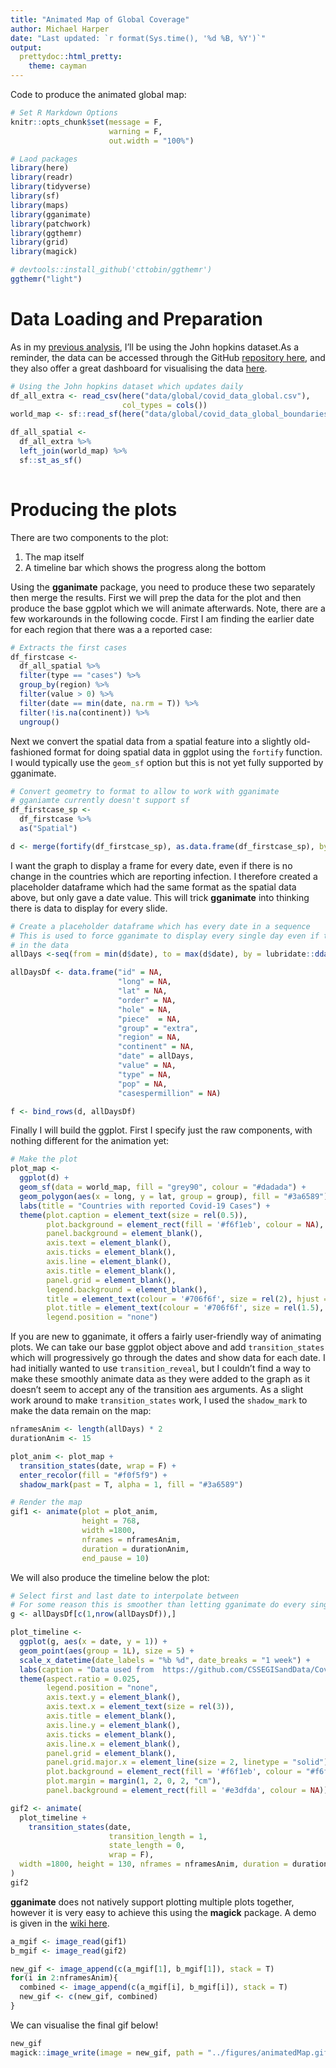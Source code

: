 ```yaml
---
title: "Animated Map of Global Coverage"
author: Michael Harper
date: "Last updated: `r format(Sys.time(), '%d %B, %Y')`"
output: 
  prettydoc::html_pretty:
    theme: cayman
---
```


Code to produce the animated global map:

```r
# Set R Markdown Options
knitr::opts_chunk$set(message = F, 
                      warning = F, 
                      out.width = "100%")
```


```r
# Laod packages
library(here)
library(readr)
library(tidyverse)
library(sf)
library(maps)
library(gganimate)
library(patchwork)
library(ggthemr)
library(grid)
library(magick)

# devtools::install_github('cttobin/ggthemr')
ggthemr("light")
```

# Data Loading and Preparation

As in my [previous analysis](https://mikeyharper.uk/Covid-19-march-17/), I'll be using the John hopkins dataset.As a reminder, the data can be accessed through the GitHub [repository here](https://github.com/CSSEGISandData/Covid-19), and they also offer a great dashboard for visualising the data [here](https://coronavirus.jhu.edu/map.html).

```r
# Using the John hopkins dataset which updates daily
df_all_extra <- read_csv(here("data/global/covid_data_global.csv"),
                         col_types = cols())
world_map <- sf::read_sf(here("data/global/covid_data_global_boundaries.geojson"))

df_all_spatial <- 
  df_all_extra %>%
  left_join(world_map) %>%
  sf::st_as_sf()
 
```

# Producing the plots

There are two components to the plot:

1. The map itself
2. A timeline bar which shows the progress along the bottom

Using the **gganimate** package, you need to produce these two separately then merge the results. First we will prep the data for the plot and then produce the base ggplot which we will animate afterwards. Note, there are a few workarounds in the following cocde. First I am finding the earlier date for each region that there was a a reported case:

```r
# Extracts the first cases
df_firstcase <- 
  df_all_spatial %>%
  filter(type == "cases") %>%
  group_by(region) %>%
  filter(value > 0) %>%
  filter(date == min(date, na.rm = T)) %>%
  filter(!is.na(continent)) %>%
  ungroup()
```

Next we convert the spatial data from a spatial feature into a slightly old-fashioned format for doing spatial data in ggplot using the `fortify` function. I would typically use the `geom_sf` option but this is not yet fully supported by gganimate.

```r
# Convert geometry to format to allow to work with gganimate
# gganiamte currently doesn't support sf
df_firstcase_sp <- 
  df_firstcase %>%
  as("Spatial")

d <- merge(fortify(df_firstcase_sp), as.data.frame(df_firstcase_sp), by.x="id", by.y=0)
```

I want the graph to display a frame for every date, even if there is no change in the countries which are reporting infection. I therefore created a placeholder dataframe which had the same format as the spatial data above, but only gave a date value. This will trick **gganimate** into thinking there is data to display for every slide.

```r

# Create a placeholder dataframe which has every date in a sequence
# This is used to force gganimate to display every single day even if there is no change
# in the data
allDays <-seq(from = min(d$date), to = max(d$date), by = lubridate::ddays(1))

allDaysDf <- data.frame("id" = NA,
                        "long" = NA,
                        "lat" = NA,
                        "order" = NA,
                        "hole" = NA,
                        "piece"  = NA,
                        "group" = "extra",
                        "region" = NA,
                        "continent" = NA,
                        "date" = allDays,
                        "value" = NA,
                        "type" = NA,
                        "pop" = NA,
                        "casespermillion" = NA)

f <- bind_rows(d, allDaysDf)
```

Finally I will build the ggplot. First I specify just the raw components, with nothing different for the animation yet:

```r
# Make the plot
plot_map <- 
  ggplot(d) +
  geom_sf(data = world_map, fill = "grey90", colour = "#dadada") +
  geom_polygon(aes(x = long, y = lat, group = group), fill = "#3a6589") +
  labs(title = "Countries with reported Covid-19 Cases") +
  theme(plot.caption = element_text(size = rel(0.5)),
        plot.background = element_rect(fill = '#f6f1eb', colour = NA),
        panel.background = element_blank(),
        axis.text = element_blank(),
        axis.ticks = element_blank(),
        axis.line = element_blank(),
        axis.title = element_blank(),
        panel.grid = element_blank(),
        legend.background = element_blank(),
        title = element_text(colour = '#706f6f', size = rel(2), hjust = 0.5),
        plot.title = element_text(colour = '#706f6f', size = rel(1.5), hjust = 0.5),
        legend.position = "none")
```

If you are new to gganimate, it offers a fairly user-friendly way of animating plots. We can take our base ggplot object above and add  `transition_states` which will progressively go through the dates and show data for each date. I had initially wanted to use `transition_reveal`, but I couldn't find a way to make these smoothly animate data as they were added to the graph as it doesn't seem to accept any of the transition aes arguments. As a slight work around to make `transition_states` work, I used the `shadow_mark` to make the data remain on the map:

```r
nframesAnim <- length(allDays) * 2
durationAnim <- 15

plot_anim <- plot_map + 
  transition_states(date, wrap = F) +
  enter_recolor(fill = "#f0f5f9") +
  shadow_mark(past = T, alpha = 1, fill = "#3a6589")

# Render the map
gif1 <- animate(plot = plot_anim,
                height = 768,
                width =1800,
                nframes = nframesAnim,
                duration = durationAnim,
                end_pause = 10)
```

We will also produce the timeline below the plot:

```r
# Select first and last date to interpolate between
# For some reason this is smoother than letting gganimate do every single point
g <- allDaysDf[c(1,nrow(allDaysDf)),]

plot_timeline <- 
  ggplot(g, aes(x = date, y = 1)) + 
  geom_point(aes(group = 1L), size = 5) + 
  scale_x_datetime(date_labels = "%b %d", date_breaks = "1 week") +
  labs(caption = "Data used from  https://github.com/CSSEGISandData/Covid-19 2020 Johns Hopkins University \nData Visulation by Michael Harper 2020 www.mikeyharper.uk") +
  theme(aspect.ratio = 0.025,
        legend.position = "none",
        axis.text.y = element_blank(),
        axis.text.x = element_text(size = rel(3)), 
        axis.title = element_blank(),
        axis.line.y = element_blank(),
        axis.ticks = element_blank(),
        axis.line.x = element_blank(),
        panel.grid = element_blank(),
        panel.grid.major.x = element_line(size = 2, linetype = "solid"),
        plot.background = element_rect(fill = '#f6f1eb', colour = "#f6f1eb"),
        plot.margin = margin(1, 2, 0, 2, "cm"),
        panel.background = element_rect(fill = '#e3dfda', colour = NA))

gif2 <- animate(
  plot_timeline +
    transition_states(date,
                      transition_length = 1,
                      state_length = 0,
                      wrap = F),
  width =1800, height = 130, nframes = nframesAnim, duration = durationAnim, end_pause = 10, rewind = F
)
gif2
```

**gganimate** does not natively support plotting multiple plots together, however it is very easy to achieve this using the **magick** package. A demo is given in the [wiki here](https://github.com/thomasp85/gganimate/wiki/Animation-Composition).

```r
a_mgif <- image_read(gif1)
b_mgif <- image_read(gif2)

new_gif <- image_append(c(a_mgif[1], b_mgif[1]), stack = T)
for(i in 2:nframesAnim){
  combined <- image_append(c(a_mgif[i], b_mgif[i]), stack = T)
  new_gif <- c(new_gif, combined)
}
```

We can visualise the final gif below!

```r
new_gif
magick::image_write(image = new_gif, path = "../figures/animatedMap.gif")
```
